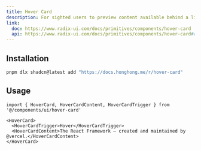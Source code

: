 ```yaml
---
title: Hover Card
description: For sighted users to preview content available behind a link.
link:
  doc: https://www.radix-ui.com/docs/primitives/components/hover-card
  api: https://www.radix-ui.com/docs/primitives/components/hover-card#api-reference
---
```


<ComponentPreview name='hover-card/hover-card' />

## Installation

```bash
pnpm dlx shadcn@latest add "https://docs.honghong.me/r/hover-card"
```

## Usage

```tsx
import { HoverCard, HoverCardContent, HoverCardTrigger } from '@/components/ui/hover-card'
```

```tsx
<HoverCard>
  <HoverCardTrigger>Hover</HoverCardTrigger>
  <HoverCardContent>The React Framework – created and maintained by @vercel.</HoverCardContent>
</HoverCard>
```
